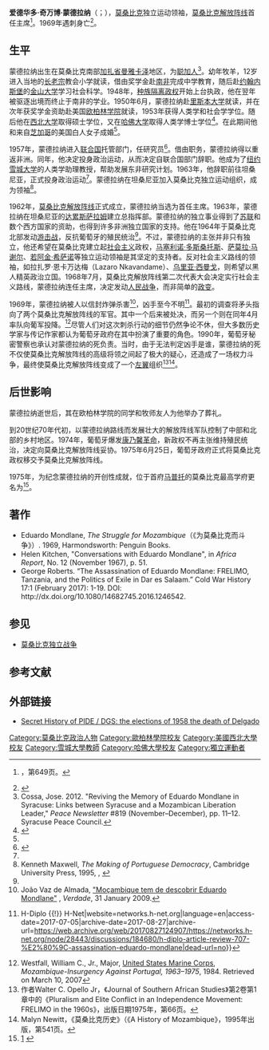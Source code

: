 {{Infobox officeholder
| honorific-prefix = 
| name             = 爱德华多·蒙德拉纳<br/>Eduardo Mondlane
| honorific-suffix = 
| image            = Eduardo Mondlane.jpg 
| alt              = 
| caption          =  
| office           = [[莫桑比克解放阵线党|莫桑比克解放阵线]]主席
| term_start       = 1962年9月
| term_end         = 1969年2月3日
| predecessor      = 职位创立
| successor        = [[萨莫拉·马谢尔|萨莫拉·马谢尔]]
| birth_date       = {{birth date|df=yes|1920|6|20}}
| birth_place      = {{MOZ-1505}}[[曼雅卡澤|曼雅卡澤]]
| birthname        = 爱德华多·奇万博·蒙德拉纳
| death_date       = {{death date and age|df=yes|1969|2|3|1920|6|20}}<ref name="Alumni News & Notes">{{cite web|url=http://www.oberlin.edu/alummag/oampast/oam_spring98/Alum_n_n/eduardo.html|title=In memory of Eduardo Chivambo Mondlane '53|publisher=Alumni News & Notes|accessdate=2014-11-24|archive-date=2015-01-09|archive-url=https://web.archive.org/web/20150109231234/http://www.oberlin.edu/alummag/oampast/oam_spring98/Alum_n_n/eduardo.html|dead-url=no}}</ref>
| death_place      = {{TZA}}[[达累斯萨拉姆|达累斯萨拉姆]]
| party            = [[莫桑比克解放阵线党|莫桑比克解放阵线]]
| spouse           = 
| relations        = 
| children         = 
| residence        = 
| alma_mater       = {{plainlist|
* [[欧柏林学院|欧柏林学院]]
* [[西北大学_(伊利诺伊州)|西北大学]]
* [[哈佛大学|哈佛大学]]（[[哲學博士|PhD]]）<ref name="Alumni News & Notes"/>
}}
| occupation       = {{hlist|[[政治人物|政治人物]]|[[教授|教授]]}}
| profession       = [[人类学|人类学家]]
| signature        =  
}}
'''爱德华多·奇万博·蒙德拉纳'''（{{lang-pt|Eduardo Chivambo Mondlane}}；{{bd|1920年|6月20日|1969年|2月3日}}），[[莫桑比克|莫桑比克]]独立运动领袖，[[莫桑比克解放阵线党|莫桑比克解放阵线]]首任主席<ref name="baike">{{cite book|author=中国大百科全书出版社汇编|year=1998 |title =[[中国大百科全书|中国大百科全书]]|edition=第一版|series=外国历史（二） |publisher=中国大百科全书出版社 |location=北京 |id= }}，第649页。</ref>。1969年遇刺身亡<ref>{{cite web |url=http://www.sahistory.org.za/people/eduardo-mondlane-0 |title=Eduardo Mondlane | South African History Online |publisher=Sahistory.org.za |date= |accessdate=2012-12-01 |archive-date=2013-07-28 |archive-url=https://web.archive.org/web/20130728221843/http://www.sahistory.org.za/people/eduardo-mondlane-0 |dead-url=no }}</ref>。

==生平==
蒙德拉纳出生在莫桑比克南部[[加扎省|加扎省]][[曼雅卡泽|曼雅卡泽]]地区，为[[聪加人|聪加人]]<ref>Cossa, Jose. 2012. "Reviving the Memory of Eduardo Mondlane in Syracuse: Links between Syracuse and a Mozambican Liberation Leader," ''Peace Newsletter'' #819 (November–December), pp. 11–12. Syracuse Peace Council.</ref>。幼年牧羊，12岁进入当地的[[长老宗|长老宗]]教会小学就读，借由奖学金赴[[南非|南非]]完成中学教育，随后赴[[约翰内斯堡|约翰内斯堡]]的[[金山大学|金山大学]]学习社会科学。1948年，[[国民党_(南非)|种族隔离政权]]开始上台执政，他在翌年被驱逐出境而终止于南非的学业。1950年6月，蒙德拉纳赴[[里斯本大学|里斯本大学]]就读，并在次年获奖学金资助赴美国[[欧柏林学院|欧柏林学院]]就读，1953年获得人类学和社会学学位。随后他在[[西北大学_(伊利诺伊州)|西北大学]]取得硕士学位，又在[[哈佛大学|哈佛大学]]取得人类学博士学位<ref name="locbio">{{cite web |title=Mondlane, Eduardo, 1920-1969 - LC Linked Data Service: Authorities and Vocabularies |url=http://id.loc.gov/authorities/names/n81007161.html |website=Library of Congress |publisher=loc.gov |accessdate=2020-07-05 |archive-date=2020-07-06 |archive-url=https://web.archive.org/web/20200706220907/http://id.loc.gov/authorities/names/n81007161.html |dead-url=no }}</ref>。在此期间他和来自[[芝加哥|芝加哥]]的美国白人女子{{tsl|en|Janet Mondlane|珍妮特·蕾·约翰逊}}成婚<ref name="oberlin1" />。

1957年，蒙德拉纳进入[[联合国|联合国]]托管部门，任研究员<ref name="oberlin1">{{cite web |url=http://www.oberlin.edu/alummag/oampast/oam_spring98/Alum_n_n/eduardo.html |title=Eduardo Chivambo Mondlane '53 |publisher=Oberlin.edu |date= |accessdate=2012-12-01 |archive-date=2013-05-08 |archive-url=https://web.archive.org/web/20130508214045/http://www.oberlin.edu/alummag/oampast/oam_spring98/Alum_n_n/eduardo.html |dead-url=no }}</ref>。借由职务，蒙德拉纳得以重返非洲。同年，他决定投身政治运动，从而决定自联合国部门辞职。他成为了[[纽约|纽约]][[雪城大学|雪城大学]]的人类学助理教授，帮助发展东非研究计划。1963年，他辞职前往坦桑尼亚，正式投身政治运动<ref name="oberlin1"/>。蒙德拉纳在坦桑尼亚加入莫桑比克独立运动组织，成为领袖<ref>Kenneth Maxwell, ''The Making of Portuguese Democracy'', Cambridge University Press, 1995, {{ISBN|0-521-58596-1}}, {{ISBN|978-0-521-58596-5}}</ref>。

1962年，[[莫桑比克解放阵线党|莫桑比克解放阵线]]正式成立，蒙德拉纳当选为首任主席。1963年，蒙德拉纳在坦桑尼亚的[[达累斯萨拉姆|达累斯萨拉姆]]建立总指挥部。蒙德拉纳的独立事业得到了[[苏联|苏联]]和数个西方国家的资助，也得到许多非洲独立国家的支持。他在1964年于莫桑比克北部发动[[游击战|游击战]]，反抗葡萄牙的殖民统治<ref name="baike"/>。不过，蒙德拉纳的主张并非只有独立，他还希望在莫桑比克建立起[[社会主义|社会主义]]政权，[[马塞利诺·多斯桑托斯|马塞利诺·多斯桑托斯]]、[[萨莫拉·马谢尔|萨莫拉·马谢尔]]、[[若阿金·希萨诺|若阿金·希萨诺]]等独立运动领袖是其坚定的支持者。反对社会主义路线的领袖，如拉扎罗·恩卡万达梅（Lazaro Nkavandame）、[[乌里亚·西曼戈|乌里亚·西曼戈]]，则希望以黑人精英政治立国。1968年7月，莫桑比克解放阵线第二次代表大会决定实行社会主义路线，蒙德拉纳连任主席，决定发动[[人民战争|人民战争]]，而非简单的[[政变|政变]]。

1969年，蒙德拉纳被人以信封炸弹杀害<ref>João Vaz de Almada, [http://www.verdade.co.mz/component/content/article/66-especial-eduardo-mondlane/510-mocambique-tem-de-descobrir-eduardo-mondlane "Moçambique tem de descobrir Eduardo Mondlane"] {{Wayback|url=http://www.verdade.co.mz/component/content/article/66-especial-eduardo-mondlane/510-mocambique-tem-de-descobrir-eduardo-mondlane |date=20170827091241 }}, ''Verdade'', 31 January 2009.</ref>，凶手至今不明<ref name=":0">{{Cite web|url=https://networks.h-net.org/node/28443/discussions/184680/h-diplo-article-review-707-%E2%80%9C-assassination-eduardo-mondlane|title=H-Diplo Article Review 707 on "The Assassination of Eduardo Mondlane: FRELIMO, Tanzania, and the Politics of Exile in Dar es Salaam." {{!}} H-Diplo {{!}} H-Net|website=networks.h-net.org|language=en|access-date=2017-07-05|archive-date=2017-08-27|archive-url=https://web.archive.org/web/20170827124907/https://networks.h-net.org/node/28443/discussions/184680/h-diplo-article-review-707-%E2%80%9C-assassination-eduardo-mondlane|dead-url=no}}</ref>。最初的调查将矛头指向了两个莫桑比克解放阵线的军官。其中一个后来被处决，而另一个则在同年4月率队向葡军投降。<ref name=Westfall>Westfall, William C., Jr., Major, [[United_States_Marine_Corps|United States Marine Corps]], ''Mozambique-Insurgency Against Portugal, 1963–1975'', 1984. Retrieved on March 10, 2007</ref>尽管人们对这次刺杀行动的细节仍然争论不休，但大多数历史学家与传记作家都认为葡萄牙政府在其中扮演了重要的角色。1990年，葡萄牙秘密警察也承认对蒙德拉纳的死负责。当时，由于无法判定凶手是谁，蒙德拉纳的死不仅使莫桑比克解放阵线的高级将领之间起了极大的疑心，还造成了一场权力斗争，最终使莫桑比克解放阵线变成了一个[[左翼|左翼]]组织<ref>作者Walter C. Opello Jr，《Journal of Southern African Studies》第2卷第1章中的《Pluralism and Elite Conflict in an Independence Movement: FRELIMO in the 1960s》，出版日期1975年，第66页。</ref><ref name="Newitt541">Malyn Newitt，《莫桑比克历史》（《A History of Mozambique》，1995年出版，第541页。</ref>。

==后世影响==
蒙德拉纳逝世后，其在欧柏林学院的同学和牧师友人为他举办了葬礼。

到20世纪70年代初，以蒙德拉纳路线而发展壮大的解放阵线军队控制了中部和北部的乡村地区。1974年，葡萄牙爆发[[康乃馨革命|康乃馨革命]]，新政权不再主张维持殖民统治，决定向莫桑比克解放阵线妥协。1975年6月25日，葡萄牙政府正式将莫桑比克政权移交予莫桑比克解放阵线。

1975年，为纪念蒙德拉纳的开创性成就，位于首府[[马普托|马普托]]的莫桑比克最高学府更名为{{tsl|en|Universidade Eduardo Mondlane|爱德华多·蒙德拉纳大学}}<ref>[http://www.uem.mz/index.php/en/]  {{webarchive |url=https://web.archive.org/web/20140508233400/http://www.uem.mz/index.php/en/ |date=2014-05-08 }}</ref>。

== 著作 ==
* Eduardo Mondlane, ''The Struggle for Mozambique''（《为莫桑比克而斗争》）. 1969, Harmondsworth: Penguin Books.
* Helen Kitchen, "Conversations with Eduardo Mondlane", in ''Africa Report'', No. 12 (November 1967), p. 51.
* George Roberts. “The Assassination of Eduardo Mondlane: FRELIMO, Tanzania, and the Politics of Exile in Dar es Salaam.” Cold War History 17:1 (February 2017): 1-19. DOI: <nowiki>http://dx.doi.org/10.1080/14682745.2016.1246542</nowiki>.

== 参见 ==
* [[莫桑比克独立战争|莫桑比克独立战争]]

==参考文献==
{{Reflist}}

== 外部链接 ==
* [https://translate.google.com/translate?hl=en&sl=pt&u=http://historiaeciencia.weblog.com.pt/arquivo/024868.html&ei=iAcOTe-UOIiAhAersvm2Dg&sa=X&oi=translate&ct=result&resnum=1&ved=0CBwQ7gEwADge&prev=/search%3Fq%3Dagente%2Bmonteiro%2B%2526%2BPIDE%26start%3D30%26hl%3Den%26sa%3DN%26rlz%3D1R2ADFA_enGB390%26prmd%3Divns Secret History of PIDE / DGS: the elections of 1958 the death of Delgado] {{Wayback|url=https://translate.google.com/translate?hl=en&sl=pt&u=http%3A%2F%2Fhistoriaeciencia.weblog.com.pt%2Farquivo%2F024868.html&ei=iAcOTe-UOIiAhAersvm2Dg&sa=X&oi=translate&ct=result&resnum=1&ved=0CBwQ7gEwADge&prev=%2Fsearch%3Fq%3Dagente%2Bmonteiro%2B%2526%2BPIDE%26start%3D30%26hl%3Den%26sa%3DN%26rlz%3D1R2ADFA_enGB390%26prmd%3Divns |date=20011020223533 }}

{{Authority control}}

{{DEFAULTSORT:Mondlane, Eduardo}}
[[Category:莫桑比克政治人物|Category:莫桑比克政治人物]]
[[Category:歐柏林學院校友|Category:歐柏林學院校友]]
[[Category:美國西北大學校友|Category:美國西北大學校友]]
[[Category:雪城大學教師|Category:雪城大學教師]]
[[Category:哈佛大學校友|Category:哈佛大學校友]]
[[Category:獨立運動者|Category:獨立運動者]]
